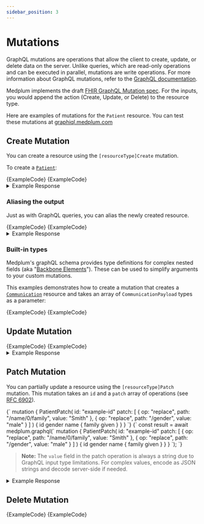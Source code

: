 ```yaml
---
sidebar_position: 3
---
```



# Mutations

GraphQL mutations are operations that allow the client to create, update, or delete data on the server. Unlike queries, which are read-only operations and can be executed in parallel, mutations are write operations. For more information about GraphQL mutations, refer to the [GraphQL documentation](https://graphql.org/learn/queries/#mutations).

Medplum implements the draft [FHIR GraphQL Mutation spec](https://hl7.org/fhir/R4/graphql.html#mutations). For the inputs, you would append the action (Create, Update, or Delete) to the resource type.

Here are examples of mutations for the `Patient` resource. You can test these mutations at [graphiql.medplum.com](https://graphiql.medplum.com/)

## Create Mutation

You can create a resource using the `[resourceType]Create` mutation.

To create a [`Patient`](/docs/api/fhir/resources/patient):

<Tabs groupId="language">
  <TabItem value="graphql" label="GraphQL">
    <MedplumCodeBlock language="graphql" selectBlocks="MutationCreatePatientGraphQL">
      {ExampleCode}
    </MedplumCodeBlock>
  </TabItem>
  <TabItem value="ts" label="Typescript">
    <MedplumCodeBlock language="ts" selectBlocks="MutationCreatePatient">
      {ExampleCode}
    </MedplumCodeBlock>
  </TabItem>
</Tabs>

<details>
  <summary>Example Response</summary>
  <MedplumCodeBlock language="ts" selectBlocks="MutationCreateResponse">
    {ExampleCode}
  </MedplumCodeBlock>
</details>

### Aliasing the output

Just as with GraphQL queries, you can alias the newly created resource.

<Tabs groupId="language">
  <TabItem value="graphql" label="GraphQL">
    <MedplumCodeBlock language="graphql" selectBlocks="MutationCreatePatientGraphQLAliased">
      {ExampleCode}
    </MedplumCodeBlock>
  </TabItem>
  <TabItem value="ts" label="Typescript">
    <MedplumCodeBlock language="ts" selectBlocks="MutationCreatePatientAliased">
      {ExampleCode}
    </MedplumCodeBlock>
  </TabItem>
</Tabs>

<details>
  <summary>Example Response</summary>
  <MedplumCodeBlock language="ts" selectBlocks="MutationCreateResponseAliased">
    {ExampleCode}
  </MedplumCodeBlock>
</details>

### Built-in types

Medplum's graphQL schema provides type definitions for complex nested fields (aka "[Backbone Elements](https://www.hl7.org/fhir/R4/backboneelement.html#BackboneElement)"). These can be used to simplify arguments to your custom mutations.

This examples demonstrates how to create a mutation that creates a [`Communication`](/docs/api/fhir/resources/communication) resource and takes an array of `CommunicationPayload` types as a parameter:

<Tabs groupId="language">
  <TabItem value="graphql" label="GraphQL">
    <MedplumCodeBlock language="graphql" selectBlocks="MutationCreateCommunicationGraphQL">
      {ExampleCode}
    </MedplumCodeBlock>
  </TabItem>
  <TabItem value="ts" label="Typescript">
    <MedplumCodeBlock language="ts" selectBlocks="MutationCreateCommunication">
      {ExampleCode}
    </MedplumCodeBlock>
  </TabItem>
</Tabs>

## Update Mutation

<Tabs groupId="language">
  <TabItem value="graphql" label="GraphQL">
    <MedplumCodeBlock language="graphql" selectBlocks="MutationPatientUpdateGraphQL">
      {ExampleCode}
    </MedplumCodeBlock>
  </TabItem>
  <TabItem value="ts" label="Typescript">
    <MedplumCodeBlock language="ts" selectBlocks="MutationPatientUpdateTS">
      {ExampleCode}
    </MedplumCodeBlock>
  </TabItem>
</Tabs>

<details>
  <summary>Example Response</summary>
  <MedplumCodeBlock language="ts" selectBlocks="MutationUpdateResponse">
    {ExampleCode}
  </MedplumCodeBlock>
</details>

## Patch Mutation

You can partially update a resource using the `[resourceType]Patch` mutation. This mutation takes an `id` and a `patch` array of operations (see [RFC 6902](https://datatracker.ietf.org/doc/html/rfc6902)).

<Tabs groupId="language">
  <TabItem value="graphql" label="GraphQL">
    <MedplumCodeBlock language="graphql">
{`
mutation {
  PatientPatch(
    id: "example-id"
    patch: [
      { op: "replace", path: "/name/0/family", value: "Smith" },
      { op: "replace", path: "/gender", value: "male" }
    ]
  ) {
    id
    gender
    name { family given }
  }
}
`}
    </MedplumCodeBlock>
  </TabItem>
  <TabItem value="ts" label="Typescript">
    <MedplumCodeBlock language="ts">
{`
const result = await medplum.graphql(`
mutation {
  PatientPatch(
    id: "example-id"
    patch: [
      { op: "replace", path: "/name/0/family", value: "Smith" },
      { op: "replace", path: "/gender", value: "male" }
    ]
  ) {
    id
    gender
    name { family given }
  }
}
`);
`}
    </MedplumCodeBlock>
  </TabItem>
</Tabs>

> **Note:** The `value` field in the patch operation is always a string due to GraphQL input type limitations. For complex values, encode as JSON strings and decode server-side if needed.

<details>
  <summary>Example Response</summary>
  <MedplumCodeBlock language="json">
{`
{
  "data": {
    "PatientPatch": {
      "id": "example-id",
      "gender": "male",
      "name": [
        { "family": "Smith", "given": ["Alice"] }
      ]
    }
  }
}
`}
  </MedplumCodeBlock>
</details>

## Delete Mutation

<Tabs groupId="language">
  <TabItem value="graphql" label="GraphQL">
    <MedplumCodeBlock language="graphql" selectBlocks="MutationPatientDeleteGraphQL">
      {ExampleCode}
    </MedplumCodeBlock>
  </TabItem>
  <TabItem value="ts" label="Typescript">
    <MedplumCodeBlock language="ts" selectBlocks="MutationPatientDeleteTS">
      {ExampleCode}
    </MedplumCodeBlock>
  </TabItem>
</Tabs>
